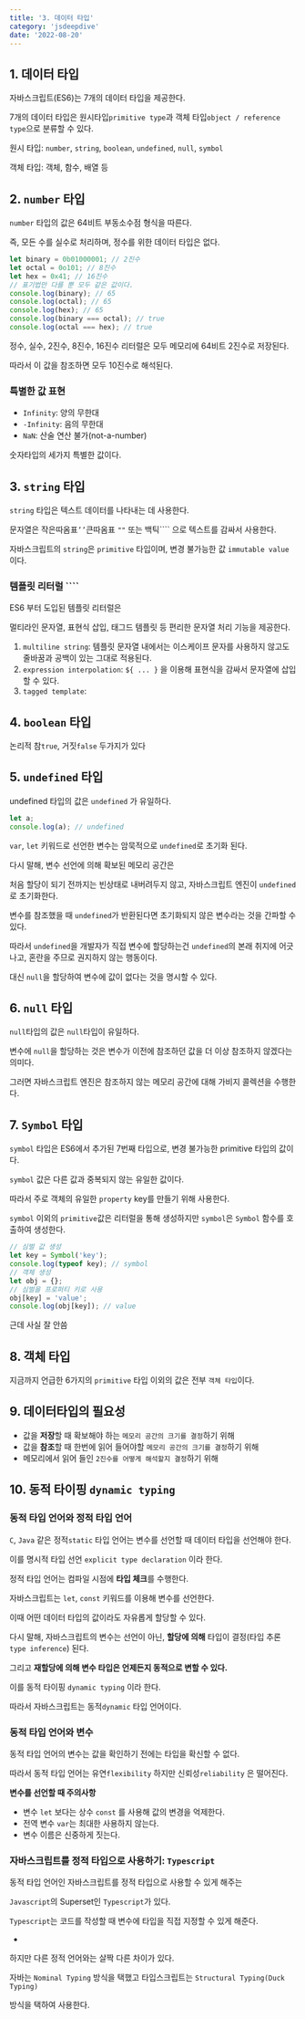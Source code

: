 ```yaml
---
title: '3. 데이터 타입'
category: 'jsdeepdive'
date: '2022-08-20'
---
```


## 1. 데이터 타입

자바스크립트(ES6)는 7개의 데이터 타입을 제공한다.

7개의 데이터 타입은 원시타입`primitive type`과 객체 타입`object / reference type`으로 분류할 수 있다.

원시 타입: `number`, `string`, `boolean`, `undefined`, `null`, `symbol`

객체 타입: 객체, 함수, 배열 등

## 2. `number` 타입

`number` 타입의 값은 64비트 부동소수점 형식을 따른다.

즉, 모든 수를 실수로 처리하며, 정수를 위한 데이터 타입은 없다.

```js
let binary = 0b01000001; // 2진수
let octal = 0o101; // 8진수
let hex = 0x41; // 16진수
// 표기법만 다를 뿐 모두 같은 값이다.
console.log(binary); // 65
console.log(octal); // 65
console.log(hex); // 65
console.log(binary === octal); // true
console.log(octal === hex); // true
```

정수, 실수, 2진수, 8진수, 16진수 리터럴은 모두 메모리에 64비트 2진수로 저장된다.

따라서 이 값을 참조하면 모두 10진수로 해석된다.

### 특별한 값 표현

- `Infinity`: 양의 무한대
- `-Infinity`: 음의 무한대
- `NaN`: 산술 연산 불가(not-a-number)

숫자타입의 세가지 특별한 값이다.

## 3. `string` 타입

`string` 타입은 텍스트 데이터를 나타내는 데 사용한다.

문자열은 작은따옴표`’’`큰따옴표 `""` 또는 백틱```` 으로 텍스트를 감싸서 사용한다.

자바스크립트의 `string`은 `primitive` 타입이며, 변경 불가능한 값 `immutable value` 이다.

### 템플릿 리터럴 ````

ES6 부터 도입된 템플릿 리터럴은

멀티라인 문자열, 표현식 삽입, 태그드 템플릿 등 편리한 문자열 처리 기능을 제공한다.

1. `multiline string`: 템플릿 문자열 내에서는 이스케이프 문자를 사용하지 않고도 줄바꿈과 공백이 있는 그대로 적용된다.
2. `expression interpolation`: `${ ... }` 을 이용해 표현식을 감싸서 문자열에 삽입할 수 있다.
3. `tagged template`:

## 4. `boolean` 타입

논리적 참`true`, 거짓`false` 두가지가 있다

## 5. `undefined` 타입

undefined 타입의 값은 `undefined` 가 유일하다.

```js
let a;
console.log(a); // undefined
```

`var`, `let` 키워드로 선언한 변수는 암묵적으로 `undefined`로 초기화 된다.

다시 말해, 변수 선언에 의해 확보된 메모리 공간은

처음 할당이 되기 전까지는 빈상태로 내버려두지 않고, 자바스크립트 엔진이 `undefined` 로 초기화한다.

변수를 참조했을 때 `undefined`가 반환된다면 초기화되지 않은 변수라는 것을 간파할 수 있다.

따라서 `undefined`을 개발자가 직접 변수에 할당하는건 `undefined`의 본래 취지에 어긋나고, 혼란을 주므로 권지하지 않는 행동이다.

대신 `null`을 할당하여 변수에 값이 없다는 것을 명시할 수 있다.

## 6. `null` 타입

`null`타입의 값은 `null`타입이 유일하다.

변수에 `null`을 할당하는 것은 변수가 이전에 참조하던 값을 더 이상 참조하지 않겠다는 의미다.

그러면 자바스크립트 엔진은 참조하지 않는 메모리 공간에 대해 가비지 콜렉션을 수행한다.

## 7. `Symbol` 타입

`symbol` 타입은 ES6에서 추가된 7번째 타입으로, 변경 불가능한 primitive 타입의 값이다.

`symbol` 값은 다른 값과 중복되지 않는 유일한 값이다.

따라서 주로 객체의 유일한 `property` key를 만들기 위해 사용한다.

`symbol` 이외의 `primitive`값은 리터럴을 통해 생성하지만 `symbol`은 `Symbol` 함수를 호출하여 생성한다.

```js
// 심벌 값 생성
let key = Symbol('key');
console.log(typeof key); // symbol
// 객체 생성
let obj = {};
// 심벌을 프로퍼티 키로 사용
obj[key] = 'value';
console.log(obj[key]); // value
```

근데 사실 잘 안씀

## 8. 객체 타입

지금까지 언급한 6가지의 `primitive` 타입 이외의 값은 전부 `객체 타입`이다.

## 9. 데이터타입의 필요성

- 값을 **저장**할 때 확보해야 하는 `메모리 공간의 크기를 결정`하기 위해
- 값을 **참조**할 때 한번에 읽어 들어야할 `메모리 공간의 크기를 결정`하기 위해
- 메모리에서 읽어 들인 `2진수를 어떻게 해석할지 결정`하기 위해

## 10. 동적 타이핑 `dynamic typing`

### 동적 타입 언어와 정적 타입 언어

`C`, `Java` 같은 정적`static` 타입 언어는 변수를 선언할 때 데이터 타입을 선언해야 한다.

이를 명시적 타입 선언 `explicit type declaration` 이라 한다.

정적 타입 언어는 컴파일 시점에 **타입 체크**를 수행한다.

자바스크립트는 `let`, `const` 키워드를 이용해 변수를 선언한다.

이때 어떤 데이터 타입의 값이라도 자유롭게 할당할 수 있다.

다시 말해, 자바스크립트의 변수는 선언이 아닌, **할당에 의해** 타입이 결정(타입 추론 `type inference`) 된다.

그리고 **재할당에 의해 변수 타입은 언제든지 동적으로 변할 수 있다.**

이를 동적 타이핑 `dynamic typing` 이라 한다.

따라서 자바스크립트는 동적`dynamic` 타입 언어이다.

### 동적 타입 언어와 변수

동적 타입 언어의 변수는 값을 확인하기 전에는 타입을 확신할 수 없다.

따라서 동적 타입 언어는 유연`flexibility` 하지만 신뢰성`reliability` 은 떨어진다.

**변수를 선언할 때 주의사항**

- 변수 `let` 보다는 상수 `const` 를 사용해 값의 변경을 억제한다.
- 전역 변수 `var`는 최대한 사용하지 않는다.
- 변수 이름은 신중하게 짓는다.

### 자바스크립트를 정적 타입으로 사용하기: `Typescript`

동적 타입 언어인 자바스크립트를 정적 타입으로 사용할 수 있게 해주는

`Javascript`의 Superset인 `Typescript`가 있다.

`Typescript`는 코드를 작성할 때 변수에 타입을 직접 지정할 수 있게 해준다.

-

하지만 다른 정적 언어와는 살짝 다른 차이가 있다.

자바는 `Nominal Typing` 방식을 택했고 타입스크립트는 `Structural Typing(Duck Typing)`

방식을 택하여 사용한다.
